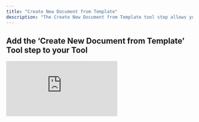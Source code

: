 ```yaml
---
title: "Create New Document from Template"
description: "The Create New Document from Template tool step allows you to create new documents using existing documents as templates"
---
```


## Add the ‘Create New Document from Template’ Tool step to your Tool

<div style={{
  position: "relative",
  boxSizing: "content-box",
  maxHeight: "100vh",
  width: "100%",
  aspectRatio: "1.7431192660550459",
  padding: "24px 0"
}}>
  <iframe src="https://app.supademo.com/embed/cmeuyd7r36nm3v9kqztgiu3aa?embed_v=2&utm_source=embed" loading="lazy" title="Create New Document From Template" allow="clipboard-write" frameborder="0" webkitallowfullscreen="true" mozallowfullscreen="true" allowfullscreen style={{ position:"absolute",top:0,left:0,width:"100%",height:"100%",border:"3px solid #5E43CE",borderRadius:"10px",objectFit:"cover" }} />
</div>



You can add the ‘Create New Document from Template’ Tool step to your Tool by:

1. Creating a new Tool, then searching for the ‘Create New Document from Template’ Tool step
2. Click ‘Expand’ to see the full Tool step
3. Select the account you would like to use
4. Select the template you would like to use (this is just any existing document in your Google Drive)
5. Select the folder to save the new document in
6. Pick a name for the new document
7. Select the output file type (PDF, DOCX or both)
8. Enter the text you want to replace the placeholders with
8. Click 'Run step' to test out the Tool

## Parameters

<ParamField path="Template" type="string" required>
  Select the document you would like to use as a template. 
</ParamField>

<ParamField path="Folder" type="string" required>
  Specify the folder where the new document will be saved.  
</ParamField>

<ParamField path="Name" type="string" required>
  This will be the name of the new file.
</ParamField>

<ParamField path="Mode" type="options" required>
  This is the file type of the new document. Choose from PDF, DOCX or both.
</ParamField>

<ParamField path="Replace Text Placeholders" type="json" required>
  This is a JSON object that contains the text placeholders and the text to replace them with.
</ParamField>

```json
{
  // This will replace all instances of {{Name}} with "John Doe"
  "Name": "John Doe",
  // This will replace all instances of {{Date}} with "2025-01-01"
  "Date": "2025-01-01"
}
```



## Frequently asked questions (FAQs)

<AccordionGroup>
  <Accordion title="Where do I get a template from?">
    You can use any existing document as a template. Add custom text to the template by using placeholders. Then, in the "Replace Text Placeholders" field, specify what each placeholder should be replaced with in the new document.
  </Accordion>
<Accordion title="What are placeholders?">
  Placeholders are special markers in your template that get replaced with custom text when the document is created.  
  <Tip>To add a placeholder, wrap the name in double curly braces. For example: `{{Name}}` or `{{Date}}`.</Tip>
</Accordion>
<Accordion title="What happens if there is more than one instance of the same placeholder?">
  All instances of the same placeholder will be replaced.
</Accordion>
</AccordionGroup>

